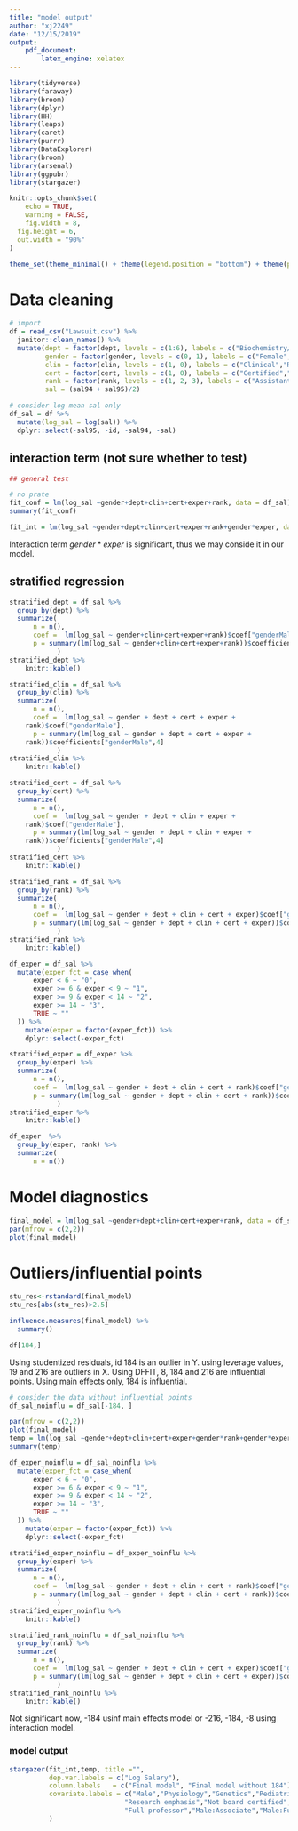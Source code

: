 ```yaml
---
title: "model output"
author: "xj2249"
date: "12/15/2019"
output:
    pdf_document:
        latex_engine: xelatex
---
```


```r
library(tidyverse)
library(faraway)
library(broom)
library(dplyr)
library(HH)
library(leaps)
library(caret)
library(purrr)
library(DataExplorer)
library(broom)
library(arsenal)
library(ggpubr)
library(stargazer)

knitr::opts_chunk$set(
	echo = TRUE,
	warning = FALSE,
	fig.width = 8, 
  fig.height = 6,
  out.width = "90%"
)

theme_set(theme_minimal() + theme(legend.position = "bottom") + theme(plot.title = element_text(hjust = 0.5)))

```

# Data cleaning

```r
# import
df = read_csv("Lawsuit.csv") %>% 
  janitor::clean_names() %>% 
  mutate(dept = factor(dept, levels = c(1:6), labels = c("Biochemistry/Molecular Biology", "Physiology ", "Genetics", "Pediatrics", "Medicine", "Surgery")),
         gender = factor(gender, levels = c(0, 1), labels = c("Female","Male")),
         clin = factor(clin, levels = c(1, 0), labels = c("Clinical","Research")),
         cert = factor(cert, levels = c(1, 0), labels = c("Certified","Not certified")),
         rank = factor(rank, levels = c(1, 2, 3), labels = c("Assistant", "Associate", "Full professor")),
         sal = (sal94 + sal95)/2) 

# consider log mean sal only 
df_sal = df %>%   
  mutate(log_sal = log(sal)) %>% 
  dplyr::select(-sal95, -id, -sal94, -sal)
```
## interaction term (not sure whether to test)

```r
## general test 

# no prate
fit_conf = lm(log_sal ~gender+dept+clin+cert+exper+rank, data = df_sal)
summary(fit_conf)

fit_int = lm(log_sal ~gender+dept+clin+cert+exper+rank+gender*exper, data = df_sal)

```

Interaction term $gender*exper$ is significant, thus we may conside it in our model.


## stratified regression

```r
stratified_dept = df_sal %>%
  group_by(dept) %>%
  summarize(
      n = n(),
      coef =  lm(log_sal ~ gender+clin+cert+exper+rank)$coef["genderMale"],
      p = summary(lm(log_sal ~ gender+clin+cert+exper+rank))$coefficients["genderMale",4]
            )
stratified_dept %>% 
    knitr::kable()

stratified_clin = df_sal %>%
  group_by(clin) %>%
  summarize(
      n = n(),
      coef =  lm(log_sal ~ gender + dept + cert + exper + 
    rank)$coef["genderMale"],
      p = summary(lm(log_sal ~ gender + dept + cert + exper + 
    rank))$coefficients["genderMale",4]
            )
stratified_clin %>% 
    knitr::kable()

stratified_cert = df_sal %>%
  group_by(cert) %>%
  summarize(
      n = n(),
      coef =  lm(log_sal ~ gender + dept + clin + exper + 
    rank)$coef["genderMale"],
      p = summary(lm(log_sal ~ gender + dept + clin + exper + 
    rank))$coefficients["genderMale",4]
            )
stratified_cert %>% 
    knitr::kable()

stratified_rank = df_sal %>%
  group_by(rank) %>%
  summarize(
      n = n(),
      coef =  lm(log_sal ~ gender + dept + clin + cert + exper)$coef["genderMale"],
      p = summary(lm(log_sal ~ gender + dept + clin + cert + exper))$coefficients["genderMale",4]
            )
stratified_rank %>% 
    knitr::kable()
```


```r
df_exper = df_sal %>%
  mutate(exper_fct = case_when(
      exper < 6 ~ "0",
      exper >= 6 & exper < 9 ~ "1",
      exper >= 9 & exper < 14 ~ "2",
      exper >= 14 ~ "3",
      TRUE ~ ""
  )) %>% 
    mutate(exper = factor(exper_fct)) %>% 
    dplyr::select(-exper_fct)

stratified_exper = df_exper %>%
  group_by(exper) %>%
  summarize(
      n = n(),
      coef =  lm(log_sal ~ gender + dept + clin + cert + rank)$coef["genderMale"],
      p = summary(lm(log_sal ~ gender + dept + clin + cert + rank))$coefficients["genderMale",4]
            )
stratified_exper %>% 
    knitr::kable()

df_exper  %>%
  group_by(exper, rank) %>%
  summarize(
      n = n())
```



# Model diagnostics

```r
final_model = lm(log_sal ~gender+dept+clin+cert+exper+rank, data = df_sal)
par(mfrow = c(2,2))
plot(final_model)
```

# Outliers/influential points

```r
stu_res<-rstandard(final_model)
stu_res[abs(stu_res)>2.5]

influence.measures(final_model) %>% 
  summary()

df[184,]
```

Using studentized residuals, id 184 is an outlier in Y. using leverage values, 19 and 216 are outliers in X. Using DFFIT, 8, 184 and 216 are influential points. Using main effects only, 184 is influential.

```r
# consider the data without influential points
df_sal_noinflu = df_sal[-184, ]

par(mfrow = c(2,2))
plot(final_model)
temp = lm(log_sal ~gender+dept+clin+cert+exper+gender*rank+gender*exper, data = df_sal_noinflu)
summary(temp)

df_exper_noinflu = df_sal_noinflu %>%
  mutate(exper_fct = case_when(
      exper < 6 ~ "0",
      exper >= 6 & exper < 9 ~ "1",
      exper >= 9 & exper < 14 ~ "2",
      exper >= 14 ~ "3",
      TRUE ~ ""
  )) %>% 
    mutate(exper = factor(exper_fct)) %>% 
    dplyr::select(-exper_fct)

stratified_exper_noinflu = df_exper_noinflu %>%
  group_by(exper) %>%
  summarize(
      n = n(),
      coef =  lm(log_sal ~ gender + dept + clin + cert + rank)$coef["genderMale"],
      p = summary(lm(log_sal ~ gender + dept + clin + cert + rank))$coefficients["genderMale",4]
            )
stratified_exper_noinflu %>% 
    knitr::kable()

stratified_rank_noinflu = df_sal_noinflu %>%
  group_by(rank) %>%
  summarize(
      n = n(),
      coef =  lm(log_sal ~ gender + dept + clin + cert + exper)$coef["genderMale"],
      p = summary(lm(log_sal ~ gender + dept + clin + cert + exper))$coefficients["genderMale",4]
            )
stratified_rank_noinflu %>% 
    knitr::kable()
```

Not significant now, -184 usinf main effects model or -216, -184, -8 using interaction model.

### model output 
```r
stargazer(fit_int,temp, title ="",
          dep.var.labels = c("Log Salary"),
          column.labels   = c("Final model", "Final model without 184"), 
          covariate.labels = c("Male","Physiology","Genetics","Pediatrics","Medicine", "Surgery",
                             "Research emphasis","Not board certified","Experience","Associate", 
                             "Full professor","Male:Associate","Male:Full professor","Male:Experience")
          )
```

